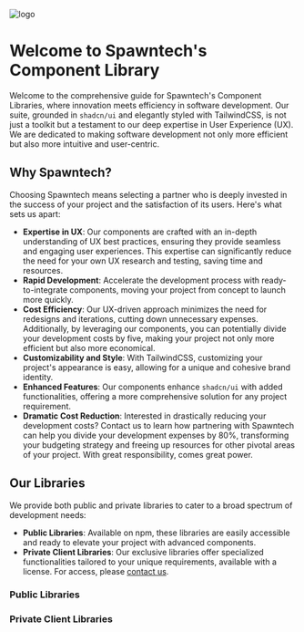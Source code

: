 
<Meta />

![logo](/brand/logo-primary.webp)

# Welcome to Spawntech's Component Library

Welcome to the comprehensive guide for Spawntech's Component Libraries, where innovation meets efficiency in software development. Our suite, grounded in `shadcn/ui` and elegantly styled with TailwindCSS, is not just a toolkit but a testament to our deep expertise in User Experience (UX). We are dedicated to making software development not only more efficient but also more intuitive and user-centric.

## Why Spawntech?

Choosing Spawntech means selecting a partner who is deeply invested in the success of your project and the satisfaction of its users. Here's what sets us apart:

- **Expertise in UX**: Our components are crafted with an in-depth understanding of UX best practices, ensuring they provide seamless and engaging user experiences. This expertise can significantly reduce the need for your own UX research and testing, saving time and resources.
- **Rapid Development**: Accelerate the development process with ready-to-integrate components, moving your project from concept to launch more quickly.
- **Cost Efficiency**: Our UX-driven approach minimizes the need for redesigns and iterations, cutting down unnecessary expenses. Additionally, by leveraging our components, you can potentially divide your development costs by five, making your project not only more efficient but also more economical.
- **Customizability and Style**: With TailwindCSS, customizing your project's appearance is easy, allowing for a unique and cohesive brand identity.
- **Enhanced Features**: Our components enhance `shadcn/ui` with added functionalities, offering a more comprehensive solution for any project requirement.
- **Dramatic Cost Reduction**: Interested in drastically reducing your development costs? Contact us to learn how partnering with Spawntech can help you divide your development expenses by 80%, transforming your budgeting strategy and freeing up resources for other pivotal areas of your project. With great responsibility, comes great power.

## Our Libraries

We provide both public and private libraries to cater to a broad spectrum of development needs:

- **Public Libraries**: Available on npm, these libraries are easily accessible and ready to elevate your project with advanced components.
- **Private Client Libraries**: Our exclusive libraries offer specialized functionalities tailored to your unique requirements, available with a license. For access, please [contact us](mailto:hello@spawntech.io).

### Public Libraries

### Private Client Libraries

